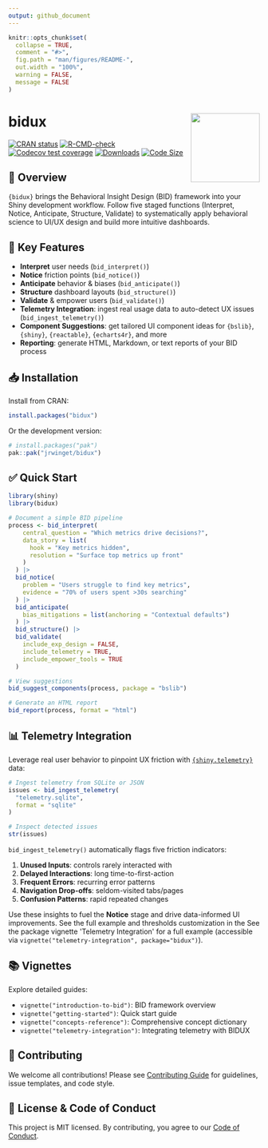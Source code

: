 ```yaml
---
output: github_document
---
```


<!-- README.md is generated from README.Rmd. Please edit that file -->

```r
knitr::opts_chunk$set(
  collapse = TRUE,
  comment = "#>",
  fig.path = "man/figures/README-",
  out.width = "100%",
  warning = FALSE,
  message = FALSE
)
```

# bidux  <a href="https://github.com/jrwinget/bid-framework"><img src="man/figures/hex_bidux.png" align="right" height="138" /></a>

<!-- badges: start -->
[![CRAN status](https://www.r-pkg.org/badges/version/bidux)](https://cran.r-project.org/package=bidux)
[![R-CMD-check](https://github.com/jrwinget/bidux/actions/workflows/R-CMD-check.yaml/badge.svg)](https://github.com/jrwinget/bidux/actions/workflows/R-CMD-check.yaml)
[![Codecov test coverage](https://codecov.io/gh/jrwinget/bidux/graph/badge.svg)](https://app.codecov.io/gh/jrwinget/bidux)
[![Downloads](https://cranlogs.r-pkg.org/badges/bidux)](https://cranlogs.r-pkg.org/badges/bidux)
[![Code Size](https://img.shields.io/github/languages/code-size/jrwinget/bidux)](https://github.com/jrwinget/bidux)
<!-- badges: end -->

## 📖 Overview

`{bidux}` brings the Behavioral Insight Design (BID) framework into your Shiny development workflow. Follow five staged functions (Interpret, Notice, Anticipate, Structure, Validate) to systematically apply behavioral science to UI/UX design and build more intuitive dashboards.

## 🚀 Key Features

* **Interpret** user needs (`bid_interpret()`)
* **Notice** friction points (`bid_notice()`)
* **Anticipate** behavior & biases (`bid_anticipate()`)
* **Structure** dashboard layouts (`bid_structure()`)
* **Validate** & empower users (`bid_validate()`)
* **Telemetry Integration**: ingest real usage data to auto-detect UX issues (`bid_ingest_telemetry()`)
* **Component Suggestions**: get tailored UI component ideas for `{bslib}`, `{shiny}`, `{reactable}`, `{echarts4r}`, and more
* **Reporting**: generate HTML, Markdown, or text reports of your BID process

## 📥 Installation

Install from CRAN:

```r
install.packages("bidux")
```

Or the development version:

```r
# install.packages("pak")
pak::pak("jrwinget/bidux")
```

## ✅ Quick Start

```r
library(shiny)
library(bidux)

# Document a simple BID pipeline
process <- bid_interpret(
    central_question = "Which metrics drive decisions?",
    data_story = list(
      hook = "Key metrics hidden",
      resolution = "Surface top metrics up front"
    )
  ) |>
  bid_notice(
    problem = "Users struggle to find key metrics",
    evidence = "70% of users spent >30s searching"
  ) |>
  bid_anticipate(
    bias_mitigations = list(anchoring = "Contextual defaults")
  ) |>
  bid_structure() |>
  bid_validate(
    include_exp_design = FALSE,
    include_telemetry = TRUE,
    include_empower_tools = TRUE
  )

# View suggestions
bid_suggest_components(process, package = "bslib")

# Generate an HTML report
bid_report(process, format = "html")
```

## 📊 Telemetry Integration

Leverage real user behavior to pinpoint UX friction with [`{shiny.telemetry}`](https://github.com/Appsilon/shiny.telemetry) data:

```r
# Ingest telemetry from SQLite or JSON
issues <- bid_ingest_telemetry(
  "telemetry.sqlite",
  format = "sqlite"
)

# Inspect detected issues
str(issues)
```

`bid_ingest_telemetry()` automatically flags five friction indicators:

1. **Unused Inputs**: controls rarely interacted with
2. **Delayed Interactions**: long time-to-first-action
3. **Frequent Errors**: recurring error patterns
4. **Navigation Drop-offs**: seldom-visited tabs/pages
5. **Confusion Patterns**: rapid repeated changes

Use these insights to fuel the **Notice** stage and drive data-informed UI improvements. See the full example and thresholds customization in the See the package vignette \'Telemetry Integration\' for a full example (accessible via `vignette("telemetry-integration", package="bidux")`).

## 📚 Vignettes

Explore detailed guides:

* `vignette("introduction-to-bid")`: BID framework overview
* `vignette("getting-started")`: Quick start guide
* `vignette("concepts-reference")`: Comprehensive concept dictionary
* `vignette("telemetry-integration")`: Integrating telemetry with BIDUX

## 🤝 Contributing

We welcome all contributions! Please see [Contributing Guide](https://github.com/jrwinget/bidux/blob/main/.github/CONTRIBUTING.md) for guidelines, issue templates, and code style.

## 📜 License & Code of Conduct

This project is MIT licensed. By contributing, you agree to our [Code of Conduct](https://github.com/jrwinget/bidux/blob/main/.github/CODE_OF_CONDUCT.md).
